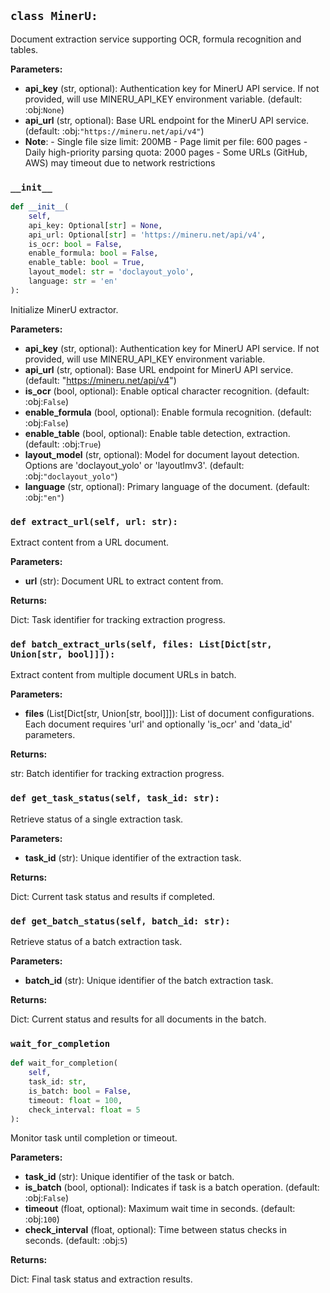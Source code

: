<a id="camel.loaders.mineru_extractor"></a>

<a id="camel.loaders.mineru_extractor.MinerU"></a>

## `class MinerU:`

Document extraction service supporting OCR, formula recognition
and tables.

**Parameters:**

- **api_key** (str, optional): Authentication key for MinerU API service. If not provided, will use MINERU_API_KEY environment variable. (default: :obj:`None`)
- **api_url** (str, optional): Base URL endpoint for the MinerU API service. (default: :obj:`"https://mineru.net/api/v4"`)
- **Note**: - Single file size limit: 200MB - Page limit per file: 600 pages - Daily high-priority parsing quota: 2000 pages - Some URLs (GitHub, AWS) may timeout due to network restrictions

<a id="camel.loaders.mineru_extractor.MinerU.__init__"></a>

### `__init__`

```python
def __init__(
    self,
    api_key: Optional[str] = None,
    api_url: Optional[str] = 'https://mineru.net/api/v4',
    is_ocr: bool = False,
    enable_formula: bool = False,
    enable_table: bool = True,
    layout_model: str = 'doclayout_yolo',
    language: str = 'en'
):
```

Initialize MinerU extractor.

**Parameters:**

- **api_key** (str, optional): Authentication key for MinerU API service. If not provided, will use MINERU_API_KEY environment variable.
- **api_url** (str, optional): Base URL endpoint for MinerU API service. (default: "https://mineru.net/api/v4")
- **is_ocr** (bool, optional): Enable optical character recognition. (default: :obj:`False`)
- **enable_formula** (bool, optional): Enable formula recognition. (default: :obj:`False`)
- **enable_table** (bool, optional): Enable table detection, extraction. (default: :obj:`True`)
- **layout_model** (str, optional): Model for document layout detection. Options are 'doclayout_yolo' or 'layoutlmv3'. (default: :obj:`"doclayout_yolo"`)
- **language** (str, optional): Primary language of the document. (default: :obj:`"en"`)

<a id="camel.loaders.mineru_extractor.MinerU.extract_url"></a>

### `def extract_url(self, url: str):`

Extract content from a URL document.

**Parameters:**

- **url** (str): Document URL to extract content from.

**Returns:**

  Dict: Task identifier for tracking extraction progress.

<a id="camel.loaders.mineru_extractor.MinerU.batch_extract_urls"></a>

### `def batch_extract_urls(self, files: List[Dict[str, Union[str, bool]]]):`

Extract content from multiple document URLs in batch.

**Parameters:**

- **files** (List[Dict[str, Union[str, bool]]]): List of document configurations. Each document requires 'url' and optionally 'is_ocr' and 'data_id' parameters.

**Returns:**

  str: Batch identifier for tracking extraction progress.

<a id="camel.loaders.mineru_extractor.MinerU.get_task_status"></a>

### `def get_task_status(self, task_id: str):`

Retrieve status of a single extraction task.

**Parameters:**

- **task_id** (str): Unique identifier of the extraction task.

**Returns:**

  Dict: Current task status and results if completed.

<a id="camel.loaders.mineru_extractor.MinerU.get_batch_status"></a>

### `def get_batch_status(self, batch_id: str):`

Retrieve status of a batch extraction task.

**Parameters:**

- **batch_id** (str): Unique identifier of the batch extraction task.

**Returns:**

  Dict: Current status and results for all documents in the batch.

<a id="camel.loaders.mineru_extractor.MinerU.wait_for_completion"></a>

### `wait_for_completion`

```python
def wait_for_completion(
    self,
    task_id: str,
    is_batch: bool = False,
    timeout: float = 100,
    check_interval: float = 5
):
```

Monitor task until completion or timeout.

**Parameters:**

- **task_id** (str): Unique identifier of the task or batch.
- **is_batch** (bool, optional): Indicates if task is a batch operation. (default: :obj:`False`)
- **timeout** (float, optional): Maximum wait time in seconds. (default: :obj:`100`)
- **check_interval** (float, optional): Time between status checks in seconds. (default: :obj:`5`)

**Returns:**

  Dict: Final task status and extraction results.
